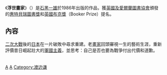 {{NoteTA|G1=Literature}}

《'''浮世畫家'''》（{{lang-en|''An Artist of the Floating World''}}）是[[石黑一雄|石黑一雄]]於1986年出版的作品，獲[[英國及愛爾蘭圖書協會|英國及愛爾蘭圖書協會]]頒發的[[惠特貝瑞圖書獎|惠特貝瑞圖書獎]]和[[英國|英國]][[布克獎|布克獎]]（Booker Prize）提名。

==內容==
[[二次大戰|二次大戰]]後的[[日本|日本]]在一片破敗中尋求重建。老[[畫家|畫家]]回頭審視一生的藝術生涯，重新評價昔日崛起壯大的[[軍國主義|軍國主義]]，並思考：自己是否也要為戰爭付出代價和道歉。
　
{{石黑一雄}}

[[Category:英國文學|A]]
[[Category:當代小說|A]]
[[Category:渡边谦|Category:渡边谦]]